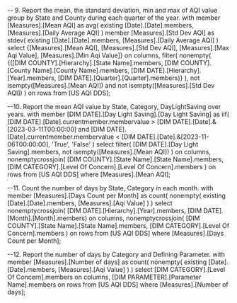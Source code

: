 -- 9. Report the mean, the standard deviation, min and max of AQI value group by State and County during each quarter of the year.
with
member [Measures].[Mean AQI] as
	avg(
		existing [Date].[Date].members,
		[Measures].[Daily Average AQI]
	)
member [Measures].[Std Dev AQI] as
	stdev(
		existing [Date].[Date].members, 
		[Measures].[Daily Average AQI]
	)	
select 
	{[Measures].[Mean AQI], [Measures].[Std Dev AQI],
	[Measures].[Max Aqi Value], [Measures].[Min Aqi Value]} on columns,
	filter(
		nonempty(
			{([DIM COUNTY].[Hierarchy].[State Name].members,
			[DIM COUNTY].[County Name].[County Name].members,
			[DIM DATE].[Hierarchy].[Year].members,
			[DIM DATE].[Quarter].[Quarter].members)}
		),
		not isempty([Measures].[Mean AQI])
		and not isempty([Measures].[Std Dev AQI])
	) on rows
from [US AQI DDS];

--10. Report the mean AQI value by State, Category, DayLightSaving over years.
with member [DIM DATE].[Day Light Saving].[Day Light Saving] as
	iif(
		[DIM DATE].[Date].currentmember.membervalue > [DIM DATE].[Date].&[2023-03-11T00:00:00]
		and [DIM DATE].[Date].currentmember.membervalue < [DIM DATE].[Date].&[2023-11-06T00:00:00],
		'True',
		'False'
	)
select 
	filter(
		[DIM DATE].[Day Light Saving].members,
		not isempty([Measures].[Mean AQI])
	) on columns,
	nonemptycrossjoin(
		[DIM COUNTY].[State Name].[State Name].members,
		[DIM CATEGORY].[Level Of Concern].[Level Of Concern].members
	) on rows
from [US AQI DDS]
where [Measures].[Mean AQI];

--11. Count the number of days by State, Category in each month.
with member [Measures].[Days Count per Month] as
	count(
		nonempty(
			existing [Date].[Date].members,
			[Measures].[Aqi Value]
		)
	)
select 
	nonemptycrossjoin(
		[DIM DATE].[Hierarchy].[Year].members,
		[DIM DATE].[Month].[Month].members) on columns,
	nonemptycrossjoin(
		[DIM COUNTY].[State Name].[State Name].members,
		[DIM CATEGORY].[Level Of Concern].members
	) on rows
from [US AQI DDS]
where [Measures].[Days Count per Month];

--12. Report the number of days by Category and Defining Parameter.
with member [Measures].[Number of days] as
	count(
		nonempty(
			existing [Date].[Date].members,
			[Measures].[Aqi Value]
		)
	)
select 
	[DIM CATEGORY].[Level Of Concern].members on columns,
	[DIM PARAMETER].[Parameter Name].members on rows
from [US AQI DDS]
where [Measures].[Number of days];